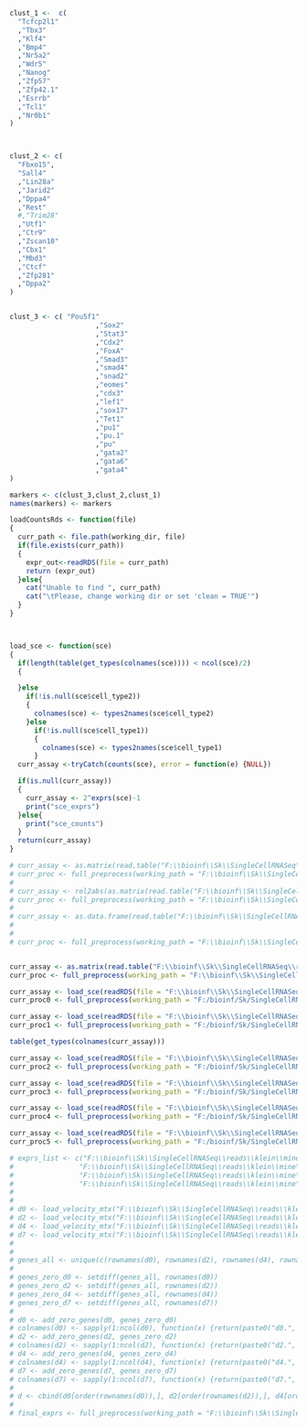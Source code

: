 
```{r}
clust_1 <-  c(
  "Tcfcp2l1"
  ,"Tbx3"
  ,"Klf4"
  ,"Bmp4"
  ,"Nr5a2"
  ,"Wdr5"
  ,"Nanog"
  ,"Zfp57"
  ,"Zfp42.1"
  ,"Esrrb"
  ,"Tcl1"
  ,"Nr0b1"
)



clust_2 <- c(
  "Fbxo15",
  "Sall4"
  ,"Lin28a"
  ,"Jarid2"
  ,"Dppa4"
  ,"Rest"
  #,"Trim28"
  ,"Utf1"
  ,"Ctr9"
  ,"Zscan10"
  ,"Cbx1"
  ,"Mbd3"
  ,"Ctcf"
  ,"Zfp281"
  ,"Dppa2"
)


clust_3 <- c( "Pou5f1"
                     ,"Sox2"
                     ,"Stat3"
                     ,"Cdx2"
                     ,"FoxA"
                     ,"Smad3"
                     ,"smad4"
                     ,"snad2"
                     ,"eomes"
                     ,"cdx3"
                     ,"lef1"
                     ,"sox17"
                     ,"Tet1"
                     ,"pu1"
                     ,"pu.1"
                     ,"pu"
                     ,"gata2"
                     ,"gata6"
                     ,"gata4"
)

markers <- c(clust_3,clust_2,clust_1)
names(markers) <- markers
```

```{r}
loadCountsRds <- function(file)
{
  curr_path <- file.path(working_dir, file)
  if(file.exists(curr_path))
  {
    expr_out<-readRDS(file = curr_path)
    return (expr_out)
  }else{
    cat("Unable to find ", curr_path)
    cat("\tPlease, change working dir or set 'clean = TRUE'")
  }
}



load_sce <- function(sce)
{
  if(length(table(get_types(colnames(sce)))) < ncol(sce)/2)
  {

  }else
    if(!is.null(sce$cell_type2))
    {
      colnames(sce) <- types2names(sce$cell_type2)
    }else
      if(!is.null(sce$cell_type1))
      {
        colnames(sce) <- types2names(sce$cell_type1)
      }
  curr_assay <-tryCatch(counts(sce), error = function(e) {NULL})

  if(is.null(curr_assay))
  {
    curr_assay <- 2^exprs(sce)-1
    print("sce_exprs")
  }else{
    print("sce_counts")
  }
  return(curr_assay)
}

# curr_assay <- as.matrix(read.table("F:\\bioinf\\Sk\\SingleCellRNASeq\\reads\\NanoString\\expressionTableDedupQC.csv"))
# curr_proc <- full_preprocess(working_path = "F:\\bioinf\\Sk\\SingleCellRNASeq\\reads\\NanoString\\", counts_mtx = curr_assay, markers = markers, clean = T, impute = T)
# 
# curr_assay <- rel2abs(as.matrix(read.table("F:\\bioinf\\Sk\\SingleCellRNASeq\\reads\\idc.tpm.txt")))
# curr_proc <- full_preprocess(working_path = "F:\\bioinf\\Sk\\SingleCellRNASeq\\reads\\", counts_mtx = curr_assay, markers = markers, clean = T)
# 
# curr_assay <- as.data.frame(read.table("F:\\bioinf\\Sk\\SingleCellRNASeq\\reads\\SC3\\patient1-raw.txt", header=TRUE, sep = "\t"))
# 
# 
# curr_proc <- full_preprocess(working_path = "F:\\bioinf\\Sk\\SingleCellRNASeq\\reads\\", counts_mtx = curr_assay, markers = markers, clean = T)


curr_assay <- as.matrix(read.table("F:\\bioinf\\Sk\\SingleCellRNASeq\\reads\\idc.counts.txt"))
curr_proc <- full_preprocess(working_path = "F:\\bioinf\\Sk\\SingleCellRNASeq\\reads\\", counts_mtx = curr_assay, markers = markers, clean = T)

curr_assay <- load_sce(readRDS(file = "F:\\bioinf\\Sk\\SingleCellRNASeq\\outer\\biase.rds"))
curr_proc0 <- full_preprocess(working_path = "F:/bioinf/Sk/SingleCellRNASeq/outer/biase/", counts_mtx = curr_assay, markers = markers, clean = T)

curr_assay <- load_sce(readRDS(file = "F:\\bioinf\\Sk\\SingleCellRNASeq\\outer\\deng-reads.rds"))
curr_proc1 <- full_preprocess(working_path = "F:/bioinf/Sk/SingleCellRNASeq/outer/deng-reads/", counts_mtx = curr_assay, markers = markers, clean = T)

table(get_types(colnames(curr_assay)))

curr_assay <- load_sce(readRDS(file = "F:\\bioinf\\Sk\\SingleCellRNASeq\\outer\\fan.rds"))
curr_proc2 <- full_preprocess(working_path = "F:/bioinf/Sk/SingleCellRNASeq/outer/fan/", counts_mtx = curr_assay, markers = markers, clean = T)

curr_assay <- load_sce(readRDS(file = "F:\\bioinf\\Sk\\SingleCellRNASeq\\outer\\goolam.rds"))
curr_proc3 <- full_preprocess(working_path = "F:/bioinf/Sk/SingleCellRNASeq/outer/goolam/", counts_mtx = curr_assay, markers = markers, clean = T)

curr_assay <- load_sce(readRDS(file = "F:\\bioinf\\Sk\\SingleCellRNASeq\\outer\\klein.rds"))
curr_proc4 <- full_preprocess(working_path = "F:/bioinf/Sk/SingleCellRNASeq/outer/klein/", counts_mtx = curr_assay, markers = markers, clean = T)

curr_assay <- load_sce(readRDS(file = "F:\\bioinf\\Sk\\SingleCellRNASeq\\outer\\kolodziejczyk.rds"))
curr_proc5 <- full_preprocess(working_path = "F:/bioinf/Sk/SingleCellRNASeq/outer/kolodziejczyk/", counts_mtx = curr_assay, markers = markers, clean = T)

```


```{r}
# exprs_list <- c("F:\\bioinf\\Sk\\SingleCellRNASeq\\reads\\klein\\mine\\SRR1784310\\cell.counts.matrices.rds",
#                "F:\\bioinf\\Sk\\SingleCellRNASeq\\reads\\klein\\mine\\SRR1784313\\cell.counts.matrices.rds",
#                "F:\\bioinf\\Sk\\SingleCellRNASeq\\reads\\klein\\mine\\SRR1784314\\cell.counts.matrices.rds",
#                "F:\\bioinf\\Sk\\SingleCellRNASeq\\reads\\klein\\mine\\SRR1784315\\cell.counts.matrices.rds")
# 
# 
# d0 <- load_velocity_mtx("F:\\bioinf\\Sk\\SingleCellRNASeq\\reads\\klein\\mine\\SRR1784310\\cell.counts.matrices.rds")
# d2 <- load_velocity_mtx("F:\\bioinf\\Sk\\SingleCellRNASeq\\reads\\klein\\mine\\SRR1784313\\cell.counts.matrices.rds")
# d4 <- load_velocity_mtx("F:\\bioinf\\Sk\\SingleCellRNASeq\\reads\\klein\\mine\\SRR1784314\\cell.counts.matrices.rds")
# d7 <- load_velocity_mtx("F:\\bioinf\\Sk\\SingleCellRNASeq\\reads\\klein\\mine\\SRR1784315\\cell.counts.matrices.rds")
# 
# 
# genes_all <- unique(c(rownames(d0), rownames(d2), rownames(d4), rownames(d7)))
# 
# genes_zero_d0 <- setdiff(genes_all, rownames(d0))
# genes_zero_d2 <- setdiff(genes_all, rownames(d2))
# genes_zero_d4 <- setdiff(genes_all, rownames(d4))
# genes_zero_d7 <- setdiff(genes_all, rownames(d7))
# 
# d0 <- add_zero_genes(d0, genes_zero_d0)
# colnames(d0) <- sapply(1:ncol(d0), function(x) {return(paste0("d0.", x))})
# d2 <- add_zero_genes(d2, genes_zero_d2)
# colnames(d2) <- sapply(1:ncol(d2), function(x) {return(paste0("d2.", x))})
# d4 <- add_zero_genes(d4, genes_zero_d4)
# colnames(d4) <- sapply(1:ncol(d4), function(x) {return(paste0("d4.", x))})
# d7 <- add_zero_genes(d7, genes_zero_d7)
# colnames(d7) <- sapply(1:ncol(d7), function(x) {return(paste0("d7.", x))})
# 
# d <- cbind(d0[order(rownames(d0)),], d2[order(rownames(d2)),], d4[order(rownames(d4)),], d7[order(rownames(d7)),])
# 
# final_exprs <- full_preprocess(working_path = "F:\\bioinf\\Sk\\SingleCellRNASeq\\reads\\klein\\mine", counts_mtx = d, clean = T, markers = markers)

```
